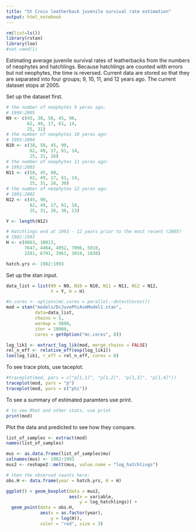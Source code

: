 ```yaml
---
title: "St Croix leatherback juvenile survival rate estimation"
output: html_notebook
---
```



```r
rm(list=ls())
library(rstan)
library(loo)
#set.seed(1)
```


Estimating average juvenile survival rates of leatherbacks from the numbers of neophytes and hatchlings. Because hatchlings are counted with errors but not neophytes, the time is reversed. Current data are stored so that they are separated into four groups; 9, 10, 11, and 12 years ago. The current dataset stops at 2005. 

Set up the dataset first.
```r
# the number of neophytes 9 yeras ago:
# 1994:2005
N9 <- c(45, 38, 58, 45, 90, 
        62, 49, 17, 61, 14, 
        25, 31)
# the number of neophytes 10 yeras ago:
# 1993:2004
N10 <- c(38, 58, 45, 90, 
         62, 49, 17, 61, 14, 
         25, 31, 26)
# the number of neophytes 11 yeras ago:
# 1992:2003
N11 <- c(58, 45, 90, 
         62, 49, 17, 61, 14, 
         25, 31, 26, 30)
# the number of neophytes 12 yeras ago:
# 1991:2002
N12 <- c(45, 90, 
         62, 49, 17, 61, 14, 
         25, 31, 26, 30, 13)

Y <- length(N12)

# Hatchlings end at 1993 - 12 years prior to the most recent (2005)
# 1982:1993
H <- c(8063, 10013, 
       7647, 4464, 4052, 7096, 5010, 
       2281, 6791, 3961, 3019, 1838)

hatch.yrs <- 1982:1993
```

Set up the stan input.

```r
data_list = list(N9 = N9, N10 = N10, N11 = N11, N12 = N12,
                 Y = Y, H = H)

#n.cores <- options(mc.cores = parallel::detectCores())
mod = stan("models/DcJuvePhiAsmModel1.stan", 
           data=data_list, 
           chains = 5, 
           warmup = 5000,
           iter = 10000,
           cores = getOption("mc.cores", 8))

log_lik1 <- extract_log_lik(mod, merge_chains = FALSE)
rel_n_eff <- relative_eff(exp(log_lik1))
loo(log_lik1, r_eff = rel_n_eff, cores = 8)
```

To see trace plots, use taceplot.

```r
#traceplot(mod, pars = c("p[1,1]", "p[1,2]", "p[1,3]", "p[1,4]"))
traceplot(mod, pars = "p")
traceplot(mod, pars = c("phi"))

```

To see a summary of estimated paramters use print.
```r
# to see Rhat and other stats, use print
print(mod)

```

Plot the data and predicted to see how they compare.

```r
list_of_samples <- extract(mod)
names(list_of_samples)

mus <- as.data.frame(list_of_samples$mu)
colnames(mus) <- 1982:1993
mus2 <- reshape2::melt(mus, value.name = "log_hatchlings")

# then the observed counts here:
obs.H <- data.frame(year = hatch.yrs, H = H)

ggplot() + geom_boxplot(data = mus2,
                        aes(x = variable, 
                            y = log_hatchlings)) + 
  geom_point(data = obs.H,
             aes(x = as.factor(year), 
                 y = log(H)),
             color = "red", size = 3)


```



